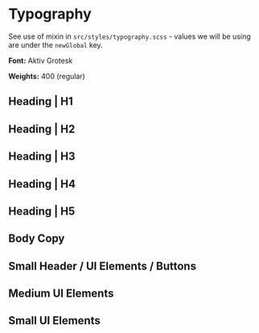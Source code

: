
<Meta title="Typography" />

# Typography

See use of mixin in `src/styles/typography.scss` - values we will be using are under the `newGlobal` key.

**Font:** Aktiv Grotesk

**Weights:** 400 (regular)

## Heading | H1

<Typeset fontSizes={[300]} fontWeight={400} />

## Heading | H2

<Typeset fontSizes={[175]} fontWeight={400} />

## Heading | H3

<Typeset fontSizes={[100]} fontWeight={400} />

## Heading | H4

<Typeset fontSizes={[50]} fontWeight={400} />

## Heading | H5

<Typeset fontSizes={[24]} fontWeight={400} />

## Body Copy

<Typeset fontSizes={[14]} fontWeight={400} />

## Small Header / UI Elements / Buttons

<Typeset fontSizes={[18]} fontWeight={400} />

## Medium UI Elements

<Typeset fontSizes={[14]} fontWeight={400} />

## Small UI Elements

<Typeset fontSizes={[12]} fontWeight={400} />
